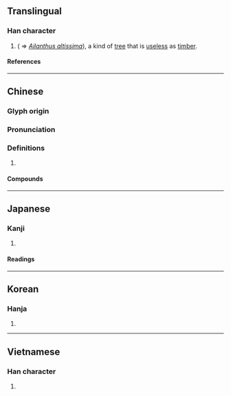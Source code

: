 {{character info/new}}
==Translingual==

===Han character===
{{Han char|rn=75|rad=木|as=11|sn=15|four=41927|canj=DMBS|ids=⿰木雩}}

# {{taxlink|Ailanthus glandulosa|species|noshow=1}} ( ⇒ ''[[Ailanthus altissima]]''), a kind of [[tree]] that is [[useless]] as [[timber]].

====References====
{{Han ref|kx=0550.080|dkj=15438|dj=0938.030|hdz=21278.080|uh=6A17}}

----

==Chinese==
{{zh-forms}}

===Glyph origin===
{{Han etym}}

===Pronunciation===
{{zh-pron
|m=chū
|c=syu1
|mc=
|oc=y
|ma=
|cat=pn
}}

===Definitions===
{{zh-hanzi}}

# {{rfdef|lang=zh}}

====Compounds====
{{zh-der|樗散|樗蒲|樗櫟庸材|樗朽之材|樗櫟|樗材|木木樗樗}}

----

==Japanese==

===Kanji===
{{ja-kanji|grade=|rs=木11}}

# {{defn|lang=ja|sort=木11}}

====Readings====
{{ja-readings
|on=ちょ
|kun=おうち-
}}

----

==Korean==

===Hanja===
{{ko-hanja|저}}

# {{defn|lang=ko|sort=木11}}

----

==Vietnamese==

===Han character===
{{vi-readings|rs=木11|reading=vụ}}

# {{defn|lang=vi|sort=木11}}